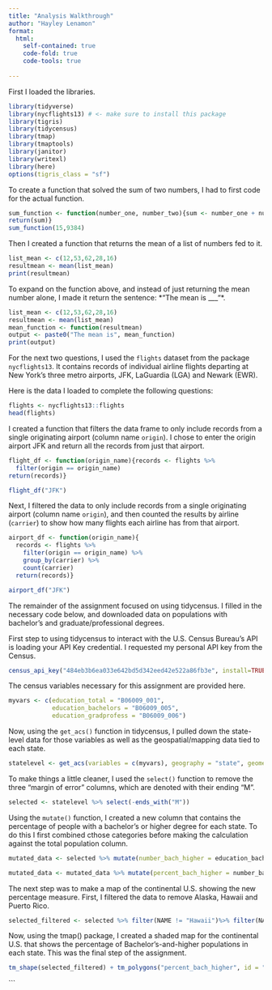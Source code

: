 ```yaml
---
title: "Analysis Walkthrough"
author: "Hayley Lenamon"
format:
  html:
    self-contained: true
    code-fold: true
    code-tools: true
    
---
```

First I loaded the libraries. 

```r
library(tidyverse)
library(nycflights13) # <- make sure to install this package 
library(tigris)
library(tidycensus)
library(tmap)
library(tmaptools)
library(janitor)
library(writexl)
library(here)
options(tigris_class = "sf")
```
To create a function that solved the sum of two numbers, I had to first code for the actual function. 

```r
sum_function <- function(number_one, number_two){sum <- number_one + number_two
return(sum)}
sum_function(15,9384)
```

Then I created a function that returns the mean of a list of numbers fed to it.

```r
list_mean <- c(12,53,62,28,16)
resultmean <- mean(list_mean)
print(resultmean)
```

To expand on the function above, and instead of just returning the mean number alone, I made it return the sentence:
*"The mean is ___"*. 

```r
list_mean <- c(12,53,62,28,16)
resultmean <- mean(list_mean)
mean_function <- function(resultmean)
output <- paste0("The mean is", mean_function)
print(output) 
```

For the next two questions, I used the `flights` dataset from the package `nycflights13`. It contains records of individual airline flights departing at New York's three metro airports, JFK, LaGuardia (LGA) and Newark (EWR).

Here is the data I loaded to complete the following questions: 

```r
flights <- nycflights13::flights
head(flights)
```

I created a function that filters the data frame to only include records from a single originating airport (column name `origin`). I chose to enter the origin airport JFK and return all the records from just that airport.

```r
flight_df <- function(origin_name){records <- flights %>%
  filter(origin == origin_name) 
return(records)}

flight_df("JFK")
```

Next, I filtered the data to only include records from a single originating airport (column name `origin`), and then counted the results by airline (`carrier`) to show how many flights each airline has from that airport.

```r
airport_df <- function(origin_name){
  records <- flights %>%
    filter(origin == origin_name) %>%
    group_by(carrier) %>%
    count(carrier)
  return(records)}

airport_df("JFK")
```

The remainder of the assignment focused on using tidycensus. I filled in the necessary code below, and downloaded data on populations with bachelor's and graduate/professional degrees.

First step to using tidycensus to interact with the U.S. Census Bureau's API is loading your API Key credential. I requested my personal API key from the Census. 

```r
census_api_key("484eb3b6ea033e642bd5d342eed42e522a86fb3e", install=TRUE)
```

The census variables necessary for this assignment  are provided here. 

```r
myvars <- c(education_total = "B06009_001",
            education_bachelors = "B06009_005",
            education_gradprofess = "B06009_006")
```

Now, using the `get_acs()` function in tidycensus, I pulled down the state-level data for those variables as well as the geospatial/mapping data tied to each state. 

```r
statelevel <- get_acs(variables = c(myvars), geography = "state", geometry = TRUE, output = "wide")
```

To make things a little cleaner, I used the `select()` function to remove the three "margin of error" columns, which are denoted with their ending "M".

```r
selected <- statelevel %>% select(-ends_with("M"))
```

Using the `mutate()` function, I created a new column that contains the percentage of people with a bachelor's or higher degree for each state. To do this I first combined cthose categories before making the calculation against the total population column.

```r
mutated_data <- selected %>% mutate(number_bach_higher = education_bachelorsE + education_gradprofessE)

mutated_data <- mutated_data %>% mutate(percent_bach_higher = number_bach_higher/education_totalE * 100)
```

The next step was to make a map of the continental U.S. showing the new percentage measure. First, I filtered the data to remove Alaska, Hawaii and Puerto Rico.

```r
selected_filtered <- selected %>% filter(NAME != "Hawaii")%>% filter(NAME != "Alaska") %>% filter(NAME != "Puerto Rico") 
```

Now, using the tmap() package, I created a shaded map for the continental U.S. that shows the percentage of Bachelor's-and-higher populations in each state. This was the final step of the assignment. 

```r
tm_shape(selected_filtered) + tm_polygons("percent_bach_higher", id = "GEOID", col = "lightblue")
```
```

